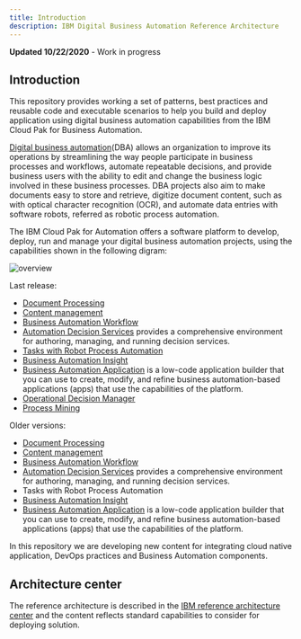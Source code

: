 ```yaml
---
title: Introduction
description: IBM Digital Business Automation Reference Architecture
---
```



<InlineNotification kind="warning">
<strong>Updated 10/22/2020</strong> - Work in progress
</InlineNotification>


## Introduction 

This repository provides working a set of patterns, best practices and reusable code and executable scenarios to help you build and deploy application using digital business automation capabilities from the IBM Cloud Pak for Business Automation.

[Digital business automation](https://www.ibm.com/cloud/cloud-pak-for-automation)(DBA) allows an organization to improve its operations by streamlining the way people participate in business processes and workflows, automate repeatable decisions, and provide business users with the ability to edit and change the business logic involved in these business processes. DBA projects also aim to make documents easy to store and retrieve, digitize document content, such as with optical character recognition (OCR), and automate data entries with software robots, referred as robotic process automation.

The IBM Cloud Pak for Automation offers a software platform to develop, deploy, run and manage your digital business automation projects, using the capabilities shown in the following digram: 

![overview](./images/cp4a.png)

Last release:

* [Document Processing](https://www.ibm.com/docs/en/cloud-paks/cp-biz-automation/21.0.3?topic=software-automation-document-processing)
* [Content management](https://www.ibm.com/docs/en/cloud-paks/cp-biz-automation/21.0.3?topic=software-filenet-content-manager)
* [Business Automation Workflow](https://www.ibm.com/docs/en/cloud-paks/cp-biz-automation/21.0.3?topic=software-business-automation-workflow)
* [Automation Decision Services](https://www.ibm.com/docs/en/cloud-paks/cp-biz-automation/21.0.3?topic=software-automation-decision-services) provides a comprehensive environment for authoring, managing, and running decision services.
* [Tasks with Robot Process Automation](https://www.ibm.com/docs/en/cloud-paks/cp-biz-automation/21.0.3?topic=software-robotic-process-automation)
* [Business Automation Insight](https://www.ibm.com/docs/en/cloud-paks/cp-biz-automation/21.0.3?topic=software-business-automation-insights)
* [Business Automation Application](https://www.ibm.com/support/knowledgecenter/en/SSYHZ8_20.0.x/com.ibm.dba.offerings/topics/con_baa.html) is a low-code application builder that you can use to create, modify, and refine business automation-based applications (apps) that use the capabilities of the platform.
* [Operational Decision Manager](https://www.ibm.com/docs/en/cloud-paks/cp-biz-automation/21.0.3?topic=software-operational-decision-manager)
* [Process Mining](https://www.ibm.com/docs/en/cloud-paks/cp-biz-automation/21.0.3?topic=software-process-mining)

Older versions:

* [Document Processing](https://www.ibm.com/support/knowledgecenter/en/SSYHZ8_20.0.x/com.ibm.dba.offerings/topics/con_baca.html)
* [Content management](https://www.ibm.com/support/knowledgecenter/en/SSYHZ8_20.0.x/com.ibm.dba.offerings/topics/con_cm.html)
* [Business Automation Workflow](https://www.ibm.com/support/knowledgecenter/en/SSYHZ8_20.0.x/com.ibm.dba.offerings/topics/con_baw.html)
* [Automation Decision Services](https://www.ibm.com/support/knowledgecenter/en/SSYHZ8_20.0.x/com.ibm.dba.aid/topics/con_aid_intro.html) provides a comprehensive environment for authoring, managing, and running decision services.
* Tasks with Robot Process Automation 
* [Business Automation Insight](https://www.ibm.com/support/knowledgecenter/en/SSYHZ8_20.0.x/com.ibm.dba.bai/topics/con_bai_overview_top.html)
* [Business Automation Application](https://www.ibm.com/support/knowledgecenter/en/SSYHZ8_20.0.x/com.ibm.dba.offerings/topics/con_baa.html) is a low-code application builder that you can use to create, modify, and refine business automation-based applications (apps) that use the capabilities of the platform.

In this repository we are developing new content for integrating cloud native application, DevOps practices and Business Automation components. 

## Architecture center

The reference architecture is described in the [IBM reference architecture center](https://www.ibm.com/cloud/architecture/architectures/dba-architecture) and the content reflects standard capabilities to consider for deploying solution. 

